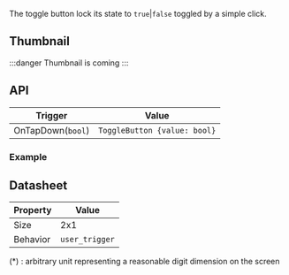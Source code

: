 

The toggle button lock its state to `true`|`false` toggled by a simple click.


## Thumbnail

:::danger Thumbnail is coming
:::


## API

| Trigger | Value |
| --- | --- |
| OnTapDown(`bool`) | `ToggleButton {value: bool}` |

### Example


<Tabs>
  <TabItem value="python" label="Python" default>
    <PythonApi name="ToggleButton" id="1"/> 
  </TabItem>
  <TabItem value="rust" label="Rust">
     <RustApi name="ToggleButton" id="1"/> 
  </TabItem>
</Tabs>

## Datasheet

| Property | Value |
| --- | --- |
 | Size | 2x1 |
 | Behavior | `user_trigger` |

(*) : arbitrary unit representing a reasonable digit dimension on the screen
